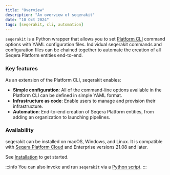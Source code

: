 ```yaml
---
title: "Overview"
description: "An overview of seqerakit"
date: "10 Oct 2024"
tags: [seqerakit, cli, automation]
---
```


`seqerakit` is a Python wrapper that allows you to set [Platform CLI](../cli/overview.mdx) command options with YAML configuration files. Individual seqerakit commands and configuration files can be chained together to automate the creation of all Seqera Platform entities end-to-end.

### Key features

As an extension of the Platform CLI, seqerakit enables:

- **Simple configuration**: All of the command-line options available in the Platform CLI can be defined in simple YAML format.
- **Infrastructure as code**: Enable users to manage and provision their infrastructure.
- **Automation**: End-to-end creation of Seqera Platform entities, from adding an organization to launching pipelines.

### Availability

seqerakit can be installed on macOS, Windows, and Linux. It is compatible with [Seqera Platform Cloud](https://cloud.seqera.io/) and Enterprise versions 21.08 and later.

See [Installation](./installation.mdx) to get started.

:::info
You can also invoke and run `seqerakit` via a [Python script](https://github.com/seqeralabs/seqera-kit#launch-via-a-python-script).
:::
